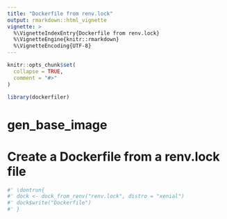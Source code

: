 ```yaml
---
title: "Dockerfile from renv.lock"
output: rmarkdown::html_vignette
vignette: >
  %\VignetteIndexEntry{Dockerfile from renv.lock}
  %\VignetteEngine{knitr::rmarkdown}
  %\VignetteEncoding{UTF-8}
---
```


```r
knitr::opts_chunk$set(
  collapse = TRUE,
  comment = "#>"
)
```

```r
library(dockerfiler)
```




<!--
 You need to run the 'description' chunk in the '0-dev_history.Rmd' file before continuing your code there.
-->

# gen_base_image
    
  



# Create a Dockerfile from a renv.lock file


    
  
```r
#' \dontrun{
#' dock <- dock_from_renv("renv.lock", distro = "xenial")
#' dock$write("Dockerfile")
#' }
```

  



